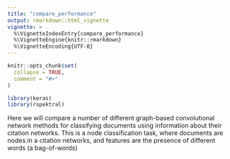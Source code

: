 ```yaml
---
title: "compare_performance"
output: rmarkdown::html_vignette
vignette: >
  %\VignetteIndexEntry{compare_performance}
  %\VignetteEngine{knitr::rmarkdown}
  %\VignetteEncoding{UTF-8}
---
```


```r
knitr::opts_chunk$set(
  collapse = TRUE,
  comment = "#>"
)
```

```r
library(keras)
library(rspektral)
```

Here we will compare a number of different graph-based convolutional network methods for classifying documents using information about their citation networks. This is a node classification task, where documents are nodes in a citation networks, and features are the presence of different words (a bag-of-words)
